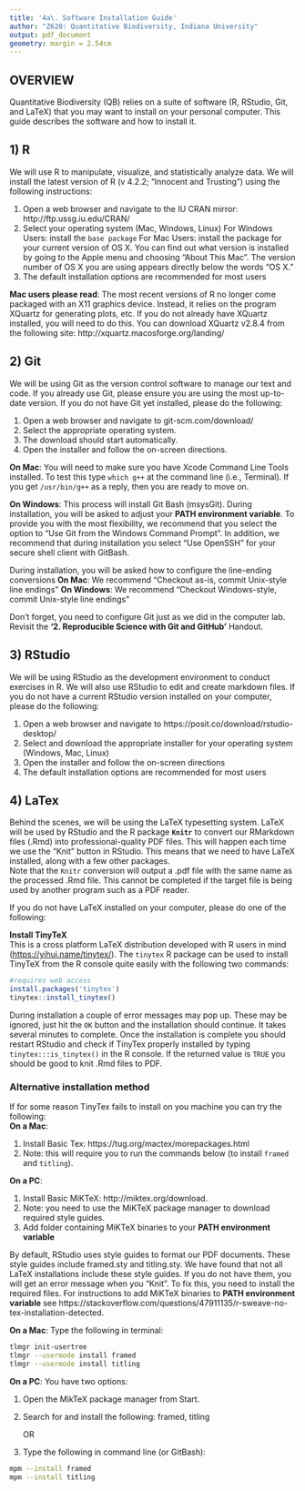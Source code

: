 ```yaml
---
title: '4a\. Software Installation Guide'
author: "Z620: Quantitative Biodiversity, Indiana University"
output: pdf_document
geometry: margin = 2.54cm
---
```


## OVERVIEW

Quantitative Biodiversity (QB) relies on a suite of software (R, RStudio, Git, and LaTeX) that you may want to install on your personal computer.
This guide describes the software and how to install it.

## 1) R

We will use R to manipulate, visualize, and statistically analyze data.
We will install the latest version of R (v 4.2.2; "Innocent and Trusting") using the following instructions:

1. Open a web browser and navigate to the IU CRAN mirror: http://ftp.ussg.iu.edu/CRAN/
2. Select your operating system (Mac, Windows, Linux)
    For Windows Users: install the `base package`
    For Mac Users: install the package for your current version of OS X. You can find out what version is installed by going to the Apple menu and choosing "About This Mac". The version number of OS X you are using appears directly below the words "OS X."
3. The default installation options are recommended for most users

**Mac users please read**:
    The most recent versions of R no longer come packaged with an X11 graphics device.
    Instead, it relies on the program XQuartz for generating plots, etc.
    If you do not already have XQuartz installed, you will need to do this.
    You can download XQuartz v2.8.4 from the following site: http://xquartz.macosforge.org/landing/

## 2) Git

We will be using Git as the version control software to manage our text and code.
If you already use Git, please ensure you are using the most up-to-date version.
If you do not have Git yet installed, please do the following:

1. Open a web browser and navigate to git-scm.com/download/
2. Select the appropriate operating system.
3. The download should start automatically.
4. Open the installer and follow the on-screen directions.

  **On Mac**: You will need to make sure you have Xcode Command Line Tools installed.
  To test this type `which g++` at the command line (i.e., Terminal).
  If you get `/usr/bin/g++` as a reply, then you are ready to move on.
  
  **On Windows**: This process will install Git Bash (msysGit). 
  During installation, you will be asked to adjust your **PATH environment variable**.
  To provide you with the most flexibility, we recommend that you select the option to "Use Git from the Windows Command Prompt".
  In addition, we recommend that during installation you select "Use OpenSSH" for your secure shell client with GitBash.
  
  During installation, you will be asked how to configure the line-ending conversions
  **On Mac**: We recommend "Checkout as-is, commit Unix-style line endings"
  **On Windows**: We recommend "Checkout Windows-style, commit Unix-style line endings"
  
Don't forget, you need to configure Git just as we did in the computer lab. 
Revisit the **'2\. Reproducible Science with Git and GitHub'** Handout.

## 3)  RStudio

We will be using RStudio as the development environment to conduct exercises in R. 
We will also use RStudio to edit and create markdown files. 
If you do not have a current RStudio version installed on your computer, please do the following:

1. Open a web browser and navigate to https://posit.co/download/rstudio-desktop/
2. Select and download the appropriate installer for your operating system (Windows, Mac, Linux)
3. Open the installer and follow the on-screen directions
4. The default installation options are recommended for most users

## 4)  LaTex

Behind the scenes, we will be using the LaTeX typesetting system.
LaTeX will be used by RStudio and the R package **`Knitr`** to convert our RMarkdown files (.Rmd) into professional-quality PDF files. 
This will happen each time we use the "Knit" button in RStudio.
This means that we need to have LaTeX installed, along with a few other packages.   
Note that the `Knitr` conversion will output a .pdf  file with the same name as the processed .Rmd file. This cannot be completed if the target file is being used by another program such as a PDF reader.  

If you do not have LaTeX installed on your computer, please do one of the following: 

**Install TinyTeX**  
This is a cross platform LaTeX distribution developed with R users in mind (<https://yihui.name/tinytex/>). The `tinytex` R package can be used to install TinyTeX from the R console quite easily with the following two commands:  

```r
#requires web access
install.packages('tinytex') 
tinytex::install_tinytex()
```

During installation a couple of error messages may pop up. 
These may be ignored, just hit the `OK` button and the installation should continue. 
It takes several minutes to complete.
Once the installation is complete you should restart RStudio and check if TinyTex properly installed by typing `tinytex:::is_tinytex()` in the R console. 
If the returned value is `TRUE` you should be good to knit .Rmd files to PDF.

### Alternative installation method  
If for some reason TinyTex fails to install on you machine you can try the following:  
**On a Mac**:

1. Install Basic Tex: https://tug.org/mactex/morepackages.html
2. Note: this will require you to run the commands below (to install `framed` and `titling`).

**On a PC**:

1. Install Basic MiKTeX: http://miktex.org/download.
2. Note: you need to use the MiKTeX package manager to download required style guides.
3. Add folder containing MiKTeX binaries to your **PATH environment variable**

By default, RStudio uses style guides to format our PDF documents. 
These style guides include framed.sty and titling.sty.
We have found that not all LaTeX installations include these style guides.
If you do not have them, you will get an error message when you "Knit".
To fix this, you need to install the required files.
For instructions to add MiKTeX binaries to **PATH environment variable** see https://stackoverflow.com/questions/47911135/r-sweave-no-tex-installation-detected.

**On a Mac**:
Type the following in terminal:
    
```sh
tlmgr init-usertree
tlmgr --usermode install framed
tlmgr --usermode install titling
```

**On a PC**:
You have two options:
  
1. Open the MikTeX package manager from Start.
2. Search for and install the following: framed, titling
    
    OR
  
1. Type the following in command line (or GitBash):

```sh        
mpm --install framed
mpm --install titling
```


